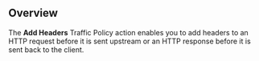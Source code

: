 ## Overview

The **Add Headers** Traffic Policy action enables you to add headers to an HTTP
request before it is sent upstream or an HTTP response before it is sent back to
the client.
